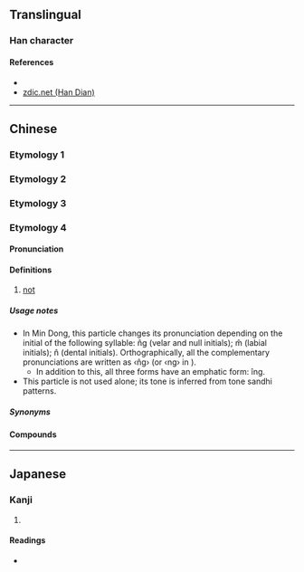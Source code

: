 {{character info/new}}
==Translingual==

===Han character===
{{Han char|rn=9|rad=人|as=04|sn=6|four=21290|canj=OMF|ids=⿰亻不}}

====References====
* {{Han ref|kx=0096.080|dkj=00446|hdz=10119.030|uh=4F13|ud=20243|bh=C9B8|bd=51640}}
* [http://www.zdic.net/zd/zi/ZdicE4ZdicBCZdic93.htm zdic.net (Han Dian)]

----

==Chinese==

===Etymology 1===
{{zh-see|伾|v|mighty}}

===Etymology 2===
{{zh-see|不|v|no, not}}

===Etymology 3===
{{zh-see|背|v|back; behind; betray}}

===Etymology 4===
{{zh-forms|alt=毋-Min Nan}}

====Pronunciation====
{{zh-pron
|md=n̂g/îng
|mn=m̄
|mn-t=m6
|cat=adv
}}

====Definitions====
{{zh-hanzi}}

# {{lb|zh|Min}} [[not]]
#: {{zh-x|伓講|not speak; not say; needless to say|tr=n̂g-gōng|MD}}
#: {{zh-x|伓成|inappropriate; unwilling|tr=n̂g-siàng|MD}}
#: {{zh-x|伓捌|not know|tr=n̂g-báik|MD}}
#: {{zh-x|去 伓 去？|tr=kó̤-n̂g-kó̤|Do you want to go?|MD}}

=====Usage notes=====
* In Min Dong, this particle changes its pronunciation depending on the initial of the following syllable: n̂g (velar and null initials); m̂ (labial initials); n̂ (dental initials). Orthographically, all the complementary pronunciations are written as ‹n̂g› (or ‹ng› in {{zh-ref|Maclay (1929)}}).
** In addition to this, all three forms have an emphatic form: îng.
* This particle is not used alone; its tone is inferred from tone sandhi patterns.

=====Synonyms=====
{{zh-dial|不}}

====Compounds====
{{zh-der|伓是|伓使|伓好|伓通|伓便|伓應|伓講|伓是形|伓成|伓存|伓存意|伓在覺|伓啻|伓比|伓覺|伓中|伓該|伓管}}

----

==Japanese==

===Kanji===
{{ja-kanji|grade=|rs=人04}}

# {{defn|lang=ja|sort=人04}}

====Readings====
* {{ja-readings|on=[[はい]] (hai), [[へ]] (he), [[ひ]] (hi)|kun=}}